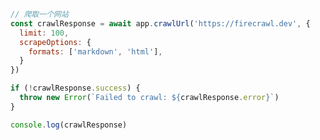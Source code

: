 ```js Node
// 爬取一个网站
const crawlResponse = await app.crawlUrl('https://firecrawl.dev', {
  limit: 100,
  scrapeOptions: {
    formats: ['markdown', 'html'],
  }
})

if (!crawlResponse.success) {
  throw new Error(`Failed to crawl: ${crawlResponse.error}`)
}

console.log(crawlResponse)
```